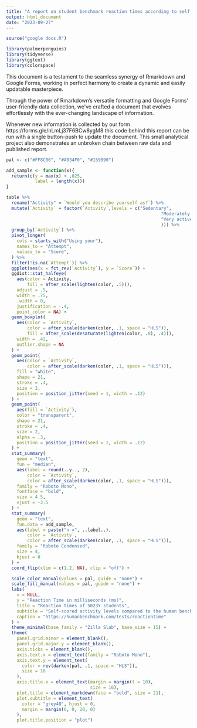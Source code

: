 ```yaml
---
title: "A report on student benchmark reaction times according to self-reported physical activity"
output: html_document
date: "2023-09-27"
---
```




```r

source("google docs.R")

library(palmerpenguins)
library(tidyverse)
library(ggtext)
library(colorspace)
```


This document is a testament to the seamless synergy of Rmarkdown and Google Forms, working in perfect harmony to create a dynamic and easily updatable masterpiece. 

Through the power of Rmarkdown's versatile formatting and Google Forms' user-friendly data collection, we've crafted a document that evolves effortlessly with the ever-changing landscape of information. 

Whenever new information is collected by our form https://forms.gle/nLmLj37F6BCw8ygM8 this code behind this report can be run with a single button-push to update the document. This small analytical project also demonstrates an unbroken chain between raw data and published report.

```r

pal <- c("#FF8C00", "#A034F0", "#159090")

add_sample <- function(x){
  return(c(y = max(x) + .025,
           label = length(x)))
}

table %>%
  rename("Activity" = `Would you describe yourself as?`) %>%
  mutate(`Activity` = factor(`Activity`,levels = c("Sedentary",
                                                           "Moderately Active",
                                                           "Very active"
                                                           ))) %>%
  group_by(`Activity`) %>%
  pivot_longer(
    cols = starts_with("Using your"),
    names_to = "Attempt",
    values_to = "Score",
  ) %>%
  filter(!is.na(`Attempt`)) %>%
  ggplot(aes(x = fct_rev(`Activity`), y = `Score`)) +
  ggdist::stat_halfeye(
    aes(color = Activity,
        fill = after_scale(lighten(color, .5))),
    adjust = .5,
    width = .75,
    .width = 0,
    justification = -.4,
    point_color = NA) +
  geom_boxplot(
    aes(color = `Activity`,
        color = after_scale(darken(color, .1, space = "HLS")),
        fill = after_scale(desaturate(lighten(color, .8), .4))),
    width = .42,
    outlier.shape = NA
  ) +
  geom_point(
    aes(color = `Activity`,
        color = after_scale(darken(color, .1, space = "HLS"))),
    fill = "white",
    shape = 21,
    stroke = .4,
    size = 2,
    position = position_jitter(seed = 1, width = .12)
  ) +
  geom_point(
    aes(fill = `Activity`),
    color = "transparent",
    shape = 21,
    stroke = .4,
    size = 2,
    alpha = .3,
    position = position_jitter(seed = 1, width = .12)
  ) +
  stat_summary(
    geom = "text",
    fun = "median",
    aes(label = round(..y.., 2),
        color = `Activity`,
        color = after_scale(darken(color, .1, space = "HLS"))),
    family = "Roboto Mono",
    fontface = "bold",
    size = 4.5,
    vjust = -3.5
  ) +
  stat_summary(
    geom = "text",
    fun.data = add_sample,
    aes(label = paste("n =", ..label..),
        color = `Activity`,
        color = after_scale(darken(color, .1, space = "HLS"))),
    family = "Roboto Condensed",
    size = 4,
    hjust = 0
  ) +
  coord_flip(xlim = c(1.2, NA), clip = "off") +

  scale_color_manual(values = pal, guide = "none") +
  scale_fill_manual(values = pal, guide = "none") +
  labs(
    x = NULL,
    y = "Reaction Time in milliseconds (ms)",
    title = "Reaction times of 5023Y students",
    subtitle = "Self-scored activity levels compared to the human benchmark reaction time",
    caption = "https://humanbenchmark.com/tests/reactiontime"
  ) +
  theme_minimal(base_family = "Zilla Slab", base_size = 15) +
  theme(
    panel.grid.minor = element_blank(),
    panel.grid.major.y = element_blank(),
    axis.ticks = element_blank(),
    axis.text.x = element_text(family = "Roboto Mono"),
    axis.text.y = element_text(
      color = rev(darken(pal, .1, space = "HLS")),
      size = 18
    ),
    axis.title.x = element_text(margin = margin(t = 10),
                                size = 16),
    plot.title = element_markdown(face = "bold", size = 21),
    plot.subtitle = element_text(
      color = "grey40", hjust = 0,
      margin = margin(0, 0, 20, 0)
    ),
    plot.title.position = "plot")

```

